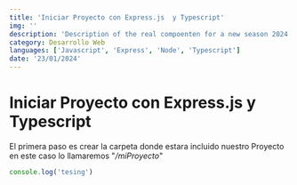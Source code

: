 ```yaml
---
title: 'Iniciar Proyecto con Express.js  y Typescript'
img: ''
description: 'Description of the real compoenten for a new season 2024 experiences of new year of programing competittion'
category: Desarrollo Web
languages: ['Javascript', 'Express', 'Node', 'Typescript']
date: '23/01/2024'
---
```


# Iniciar Proyecto con Express.js y Typescript

El primera paso es crear la carpeta donde estara incluido nuestro Proyecto en este caso lo llamaremos "_/miProyecto_"

```js
console.log('tesing')
```
